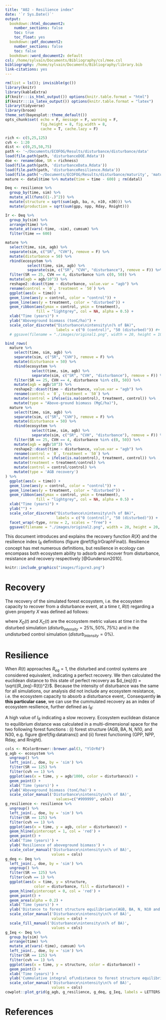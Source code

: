 ```yaml
---
title: "A02 - Resilience index"
date: '`r Sys.Date()`'
output:
  bookdown::html_document2:
    number_sections: false
    toc: true
    toc_float: yes
  bookdown::pdf_document2:
    number_sections: false
    toc: false
  bookdown::word_document2: default
csl: /home/sylvain/Documents/Bibliography/csl/mee.csl
bibliography: /home/sylvain/Documents/Bibliography/library.bib
link-citations: yes
---
```


```r
rm(list = ls()); invisible(gc())
library(knitr)
library(kableExtra)
if(knitr:::is_html_output()) options(knitr.table.format = "html") 
if(knitr:::is_latex_output()) options(knitr.table.format = "latex") 
library(tidyverse)
library(broom)
theme_set(bayesplot::theme_default())
opts_chunk$set( echo = F, message = F, warning = F, 
                fig.height = 8, fig.width = 8,
                cache = T, cache.lazy = F)
```

```r
rich <- c(5,25,125)
cvh <- 1:20
dist <- c(0,25,50,75)
path <- '~/Documents/ECOFOG/Results/disturbance/disturbance/data'
load(file.path(path, 'disturbanceDOE.Rdata'))
doe <- rename(doe, SR = richness)
load(file.path(path, 'disturbanceData.Rdata'))
load(file.path(path, 'disturbanceResilience.Rdata'))
load(file.path('~/Documents/ECOFOG/Results/disturbance/maturity', 'matureData.Rdata'))
mature <- datal$time %>% mutate(time = time - 600) ; rm(datal)
```

```r
Deq <- resilience %>% 
  group_by(time, sim) %>% 
  mutate_all(funs((1-.)^2)) %>% 
  mutate(structure = sqrt(sum(agb, ba, n, n10, n30))) %>% 
  mutate(production = sqrt(sum(gpp, npp, Rday, Rnight)))
```

```r
Ir <- Deq %>% 
  group_by(sim) %>% 
  arrange(time) %>% 
  mutate_at(vars(-time, -sim), cumsum) %>% 
  filter(time == 600)
```

```r
mature %>% 
  select(time, sim, agb) %>% 
  separate(sim, c("SR", "CVH"), remove = F) %>% 
  mutate(disturbance = 50) %>% 
  rbind(ecosystem %>% 
          select(time, sim, agb) %>% 
          separate(sim, c("SR", "CVH", "disturbance"), remove = F)) %>% 
  filter(SR == 25, CVH == 4, disturbance %in% c(0, 50)) %>% 
  mutate(agb = agb/10^3) %>% 
  reshape2::dcast(time ~ disturbance, value.var = "agb") %>% 
  rename(control = `0`, treatment = `50`) %>% 
  ggplot(aes(x = time)) +
  geom_line(aes(y = control, color = "control")) +
  geom_line(aes(y = treatment, color = "disturbed")) +
  geom_ribbon(aes(ymax = control, ymin = treatment), 
              fill = "lightgrey", col = NA, alpha = 0.5) +
  xlab("Time (years)") +
  ylab("Aboveground biomass (tonC/ha)") +
  scale_color_discrete("Disturbance\nintensity\n(% of BA)", 
                       labels = c("0 (control)", "50 (disturbed)")) #+
  # ggsave(filename = "./images/original1.png", width = 20, height = 10, units = "cm")
```

```r
bind_rows(
  mature %>% 
    select(time, sim, agb) %>% 
    separate(sim, c("SR", "CVH"), remove = F) %>% 
    mutate(disturbance = 50) %>% 
    rbind(ecosystem %>% 
            select(time, sim, agb) %>% 
            separate(sim, c("SR", "CVH", "disturbance"), remove = F)) %>% 
    filter(SR == 25, CVH == 4, disturbance %in% c(0, 50)) %>% 
    mutate(agb = agb/10^3) %>% 
    reshape2::dcast(time ~ disturbance, value.var = "agb") %>% 
    rename(control = `0`, treatment = `50`) %>% 
    mutate(control = ifelse(is.na(control), treatment, control)) %>% 
    mutate(type = "Above-ground biomass (MgC/ha)"),
  mature %>% 
    select(time, sim, agb) %>% 
    separate(sim, c("SR", "CVH"), remove = F) %>% 
    mutate(disturbance = 50) %>% 
    rbind(ecosystem %>% 
            select(time, sim, agb) %>% 
            separate(sim, c("SR", "CVH", "disturbance"), remove = F)) %>% 
    filter(SR == 25, CVH == 4, disturbance %in% c(0, 50)) %>% 
    mutate(agb = agb/10^3) %>% 
    reshape2::dcast(time ~ disturbance, value.var = "agb") %>% 
    rename(control = `0`, treatment = `50`) %>% 
    mutate(control = ifelse(is.na(control), treatment, control)) %>% 
    mutate(treatment = treatment/control) %>% 
    mutate(control = control/control) %>%
    mutate(type = 'AGB recovery')
) %>%
  ggplot(aes(x = time)) +
  geom_line(aes(y = control, color = "control")) +
  geom_line(aes(y = treatment, color = "disturbed")) +
  geom_ribbon(aes(ymax = control, ymin = treatment), 
              fill = "lightgrey", col = NA, alpha = 0.5) +
  xlab("Time (years)") +
  ylab("") +
  scale_color_discrete("Disturbance\nintensity\n(% of BA)", 
                       labels = c("0 (control)", "50 (disturbed)")) +
  facet_wrap(~type, nrow = 2, scales = "free") +
  ggsave(filename = "./images/original2.png", width = 20, height = 20, units = "cm")
```

This document introduces and explains the recovery function $R(X)$ and the resilience index $I_R$ definitions (figure \@ref(fig:IrGraphFinal)). Resilience concept has met numerous definitions, but resilience in ecology can encompass both ecosystem ability to adsorb and recover from disturbance, resistance and recovery respectively [@Gunderson2010].

```r
knitr::include_graphics("images/figure3.png")
```

# Recovery

The recovery of the simulated forest ecosystem, i.e. the ecosystem capacity to recover from a disturbance event, at a time $t$, $R(t)$ regarding a given property $X$ was defined ad follows:

\begin{equation}
  R[X(t)] = \frac{X_D(t)}{X_C(t)}
  (\#eq:Recovery)
\end{equation}

where $X_D(t)$ and $X_C(t)$ are the ecosystem metric values at time $t$ in the disturbed simulation ($disturb_{intensity} = 25\%, 50\%, 75\%$) and in the undisturbed control simulation ($disturb_{intensity} = 0\%$).

# Resilience

When $R(t)$ approaches $R_{eq}=1$, the disturbed and control systems are considered equivalent, indicating a perfect recovery. We then calculated the euclidean distance to this state of perfect recovery as $d_{eq}(t) = \sqrt{(R_{eq}-R(t))^2}$. Because the intensity of disturbance was the same for all simulations, our analysis did not include any ecosystem resistance, i.e. the ecosystem capacity to absorb a disturbance event,. Consequently **in this particular case**, we can use the cummulated recovery as an index of ecosystem resilience, further defined as $I_R$:

\begin{equation}
  I_R(X) = \int _{t=0} ^{t=600} \frac{X_D(t)}{X_C(t)}.dt
  (\#eq:Resilience)
\end{equation}

A high value of $I_R$ indicating a slow recovery. Ecosystem euclidean distance to equilibrium distance was calculated in a multi-dimensional space for the two following forest functions : (i) forest structure (AGB, BA, N, N10, and N30, e.g. figure \@ref(fig:datatrans)) and (ii) forest functioning (GPP, NPP, Rday, and Rnight).

```r
cols <- RColorBrewer::brewer.pal(3, "YlOrRd")
g_agb <- ecosystem %>% 
  ungroup() %>% 
  left_join(., doe, by = 'sim') %>%
  filter(SR == 125) %>% 
  filter(cvh == 1) %>% 
  ggplot(aes(x = time, y = agb/1000, color = disturbance)) +
  geom_point() +
  xlab('Time (years)') +
  ylab('Aboveground biomass (tonC/ha)') +
  scale_color_manual('Disturbance\nintensity\n(% of BA)',
                       values=c("#999999", cols))
g_resilience <- resilience %>% 
  ungroup() %>%
  left_join(., doe, by = 'sim') %>%
  filter(SR == 125) %>% 
  filter(cvh == 1) %>% 
  ggplot(aes(x = time, y = agb, color = disturbance)) +
  geom_hline(yintercept = 1, col = 'red') +
  geom_point() +
  xlab('Time (years)') +
  ylab('Resilience of aboveground biomass') +
  scale_color_manual('Disturbance\nintensity\n(% of BA)',
                     values = cols)
g_deq <- Deq %>% 
  left_join(., doe, by = 'sim') %>%
  ungroup() %>%
  filter(SR == 125) %>% 
  filter(cvh == 1) %>% 
  ggplot(aes(x = time, y = structure, 
             color = disturbance, fill = disturbance)) +
  geom_hline(yintercept = 0, col = 'red') +
  geom_point() +
  geom_area(alpha = 0.2) +
  xlab('Time (years)') +
  ylab('Distance to forest structure equilibrium\n(AGB, BA, N, N10 and N30)') +
  scale_color_manual('Disturbance\nintensity\n(% of BA)',
                     values = cols) +
  scale_fill_manual('Disturbance\nintensity\n(% of BA)',
                     values = cols)
g_Ieq <- Deq %>% 
  group_by(sim) %>% 
  arrange(time) %>% 
  mutate_at(vars(-time), cumsum) %>% 
  left_join(., doe, by = 'sim') %>%
  filter(SR == 125) %>% 
  filter(cvh == 1) %>% 
  ggplot(aes(x = time, y = structure, color = disturbance)) +
  geom_point() +
  xlab('Time (years)') +
  ylab('Cummulative integral of\ndistance to forest structure equilibrium\n(AGB, BA, N, N10 and N30)') +
  scale_color_manual('Disturbance\nintensity\n(% of BA)',
                     values = cols)
cowplot::plot_grid(g_agb, g_resilience, g_deq, g_Ieq, labels = LETTERS[1:4])
```

# References
